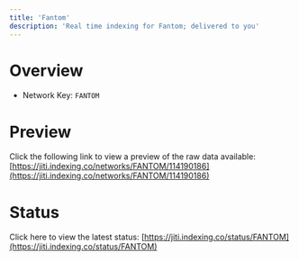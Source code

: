 ```yaml
---
title: 'Fantom'
description: 'Real time indexing for Fantom; delivered to you'
---
```


# Overview
- Network Key: `FANTOM`

# Preview
Click the following link to view a preview of the raw data available: [https://jiti.indexing.co/networks/FANTOM/114190186](https://jiti.indexing.co/networks/FANTOM/114190186)

# Status
Click here to view the latest status: [https://jiti.indexing.co/status/FANTOM](https://jiti.indexing.co/status/FANTOM)
